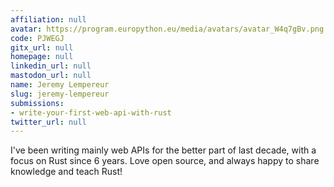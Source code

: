 ```yaml
---
affiliation: null
avatar: https://program.europython.eu/media/avatars/avatar_W4q7gBv.png
code: PJWEGJ
gitx_url: null
homepage: null
linkedin_url: null
mastodon_url: null
name: Jeremy Lempereur
slug: jeremy-lempereur
submissions:
- write-your-first-web-api-with-rust
twitter_url: null
---
```


I've been writing mainly web APIs for the better part of last decade, with a focus on Rust since 6 years.
Love open source, and always happy to share knowledge and teach Rust!
